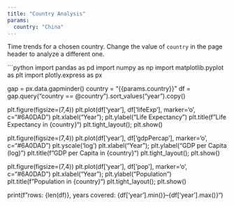 ```yaml
---
title: "Country Analysis"
params:
  country: "China"
---
```


Time trends for a chosen country. Change the value of `country` in the page header to analyze a different one.

```python
import pandas as pd
import numpy as np
import matplotlib.pyplot as plt
import plotly.express as px

gap = px.data.gapminder()
country = "{{params.country}}"
df = gap.query("country == @country").sort_values("year").copy()

plt.figure(figsize=(7,4))
plt.plot(df['year'], df['lifeExp'], marker='o', c="#6A0DAD")
plt.xlabel("Year"); plt.ylabel("Life Expectancy")
plt.title(f"Life Expectancy in {country}")
plt.tight_layout(); plt.show()

plt.figure(figsize=(7,4))
plt.plot(df['year'], df['gdpPercap'], marker='o', c="#6A0DAD")
plt.yscale('log')
plt.xlabel("Year"); plt.ylabel("GDP per Capita (log)")
plt.title(f"GDP per Capita in {country}")
plt.tight_layout(); plt.show()

plt.figure(figsize=(7,4))
plt.plot(df['year'], df['pop'], marker='o', c="#6A0DAD")
plt.xlabel("Year"); plt.ylabel("Population")
plt.title(f"Population in {country}")
plt.tight_layout(); plt.show()

print(f"rows: {len(df)}, years covered: {df['year'].min()}–{df['year'].max()}")

